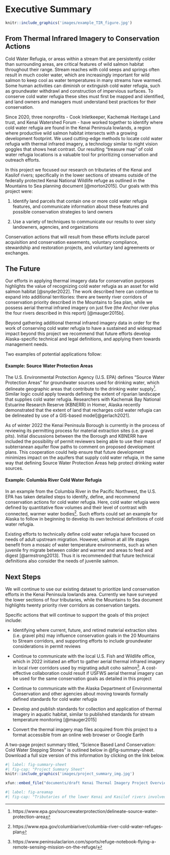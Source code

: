 # Executive Summary {.unnumbered}

```r

knitr::include_graphics('images/example_TIR_figure.jpg')

```

## From Thermal Infrared Imagery to Conservation Actions

Cold Water Refugia, or areas within a stream that are persistently colder than surrounding areas, are critical features of wild salmon habitat throughout their range. Stream reaches with cold seeps and springs often result in much cooler water, which are increasingly important for wild salmon to keep cool as water temperatures in many streams have warmed. Some human activities can diminish or extinguish cold water refugia, such as groundwater withdrawl and construction of impervious surfaces. To conserve cold water refugia these sites must first be mapped and identified, and land owners and managers must understand best practices for their conservation.

Since 2020, three nonprofits - Cook Inletkeeper, Kachemak Heritage Land trust, and Kenai Watershed Forum - have worked together to identify where cold water refugia are found in the Kenai Peninsula lowlands, a region where productive wild salmon habitat intersects with a growing development footprint. We used cutting-edge methods to locate cold water refugia with thermal infrared imagery, a technology similar to night vision goggles that shows heat contrast. Our resulting "treasure map" of cold water refugia locations is a valuable tool for prioritizing conservation and outreach efforts.

In this project we focused our research on tributaries of the Kenai and Kasilof rivers; specifically in the lower sections of streams outside of the federally protected Kenai National Wildlife refuge as outlined in the Mountains to Sea planning document [@morton2015]. Our goals with this project were:

1.  Identify land parcels that contain one or more cold water refugia features, and communicate information about these features and possible conservation strategies to land owners

2.  Use a variety of techniques to communicate our results to over sixty landowners, agencies, and organizations

Conservation actions that will result from these efforts include parcel acquisition and conservation easements, voluntary compliance, stewardship and restoration projects, and voluntary land agreements or exchanges.

## The Future

Our efforts in applying thermal imagery data for conservation purposes highlights the value of recognizing cold water refugia as an asset for wild salmon habitat [@snyder2022]. The work described here can continue to expand into additional territiories: there are twenty river corridors of conservation priority described in the Mountains to Sea plan, while we possess aerial thermal infrared imagery on just five (the Anchor river plus the four rivers described in this report) [@mauger2015b].

Beyond gathering additional thermal infrared imagery data in order for the work of conserving cold water refugia to have a sustained and widespread impact beyond this project we recommend that future efforts develop Alaska-specific technical and legal definitions, and applying them towards management needs.

Two examples of potential applications follow:

#### Example: Source Water Protection Areas

The U.S. Environmental Protection Agency (U.S. EPA) defines "Source Water Protection Areas" for groundwater sources used for drinking water, which delineate geographic areas that contribute to the drinking water supply[^index-1]. Similar logic could apply towards defining the extent of riparian landscape that supplies cold water refugia. Researchers with Kachemak Bay National Estuarine Research Reserve (KBNERR) in Homer, Alaska recently demonstrated that the extent of land that recharges cold water refugia can be delineated by use of a GIS-based model[@gerlach2021].

[^index-1]: https://www.epa.gov/sourcewaterprotection/delineate-source-water-protection-area

As of winter 2022 the Kenai Peninsula Borough is currently in the process of reviewing its permitting process for material extraction sites (i.e. gravel pits). Initial discussions between the the Borough and KBNERR have included the possibility of permit reviewers being able to use their maps of subterranean aquifer flow paths to comment on proposed development plans. This cooperation could help ensure that future development minimizes impact on the aquifers that supply cold water refugia, in the same way that defining Source Water Protection Areas help protect drinking water sources.

#### Example: Columbia River Cold Water Refugia

In an example from the Columbia River in the Pacific Northwest, the U.S. EPA has taken detailed steps to identify, define, and recommend conservation actions for cold water refugia. Here, cold water refugia were defined by quantitative flow volumes and their level of contrast with connected, warmer water bodies[^index-2]. Such efforts could set an example for Alaska to follow in beginning to develop its own technical definitions of cold water refugia.

[^index-2]: https://www.epa.gov/columbiariver/columbia-river-cold-water-refuges-plan

Existing efforts to technically define cold water refugia have focused on needs of adult upstream migration. However, salmon at all life stages benefit from a mosaic of water temperature environments, such as when juvenile fry migrate between colder and warmer and areas to feed and digest [@armstrong2013]. Thus it is recommended that future technical definitions also consider the needs of juvenile salmon.

## Next Steps

We will continue to use our existing dataset to prioritize land conservation efforts in the Kenai Peninsula lowlands area. Currently we have surveyed the lower sections of four tributaries, while the Mountains to Sea document highlights twenty priority river corridors as conservation targets.

Specific actions that will continue to support the goals of this project include:

-   Identifying where current, future, and retired material extraction sites (i.e. gravel pits) may influence conservation goals in the 20 Mountains to Stream corridors, and supporting efforts to include groundwater considerations in permit reviews

-   Continue to communicate with the local U.S. Fish and Wildlife office, which in 2022 initiated an effort to gather aerial thermal infrared imagery in local river corridors used by migrating adult coho salmon[^index-3]. A cost-effective collaboration could result if USFWS aerial thermal imagery can be used for the same conservation goals as detailed in this project

-   Continue to communicate with the Alaska Department of Environmental Conservation and other agencies about moving towards formally defined standards for cold water refugia

-   Develop and publish standards for collection and application of thermal imagery in aquatic habitat, similar to published standards for stream temperature monitoring [@mauger2015]

-   Convert the thermal imagery map files acquired from this project to a format accessible from an online web browser or Google Earth

[^index-3]: https://www.peninsulaclarion.com/sports/refuge-notebook-flying-a-remote-sensing-mission-on-the-refuge/

A two-page project summary titled, "Science Based Land Conservation: Cold Water Stepping Stones" is outlined below in @fig-summary-sheet. Download a full size version of this information by clicking on the link below.

```r
#| label: fig-summary-sheet
#| fig-cap: "Project Summary Sheet"
knitr::include_graphics('images/project_summary_img.jpg')

```

```r

xfun::embed_file("documents/draft Kenai Thermal Imagery Project Overview (11-18-2022).pdf", text = "Download Project Summary Sheet")

```

```r
#| label: fig-areamap
#| fig-cap: "Tributaries of the lower Kenai and Kasilof rivers involved in this study. Locations of data logger and weather stations also shown."
```
